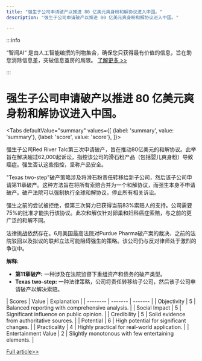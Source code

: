 ```yaml
---
title: "强生子公司申请破产以推进 80 亿美元爽身粉和解协议进入中国。"
description: "强生子公司申请破产以推进 80 亿美元爽身粉和解协议进入中国。"

---
```



:::info

“智闻AI“ 是由人工智能编撰的刊物集合，确保您只获得最有价值的信息，旨在助您消除信息差，突破信息茧房的局限。  [了解更多 >>](/)

:::

# 强生子公司申请破产以推进 80 亿美元爽身粉和解协议进入中国。


<Tabs
	defaultValue="summary"
	values={[
	{label: 'summary', value: 'summary'},
	{label: 'score', value: 'score'},
]}>
<TabItem value="summary">


强生子公司Red River Talc第三次申请破产，旨在推动80亿美元的和解协议。此举旨在解决超过62,000起诉讼，指控该公司的滑石粉产品（包括婴儿爽身粉）导致癌症。强生否认这些指控，坚称产品安全。

"Texas two-step"破产策略涉及将滑石粉责任转移给新子公司，然后该子公司申请第11章破产。这种方法旨在将所有索赔合并为一个和解协议，而强生本身不申请破产。破产法院可以强制执行全球和解协议，停止所有相关诉讼。

强生之前的尝试被拒绝，但第三次努力已获得当前83%索赔人的支持。公司需要75%的批准才能执行该协议。此次和解仅针对卵巢和妇科癌症索赔，与之前的更广泛的和解不同。

法律挑战依然存在。6月美国最高法院对Purdue Pharma破产案的裁决、之前的法院驳回以及拟议的联邦立法可能阻碍强生的策略。该公司仍与反对律师处于激烈的争议中。

**解释:**
- **第11章破产:** 一种涉及在法院监督下重组资产和债务的破产类型。
- **Texas two-step:** 一种法律策略，公司将责任转移给子公司，然后该子公司申请破产以解决索赔。
</TabItem>
<TabItem value="score">
	| Scores     | Value   | Explanation |
	| -------- | ------- | ------- |
	| Objectivity  | 5    | Balanced reporting with comprehensive analysis.    |
	| Social Impact | 5     | Significant influence on public opinion.    |
	| Credibility    | 5    | Solid evidence from authoritative sources.    |
	| Potential    | 6    | High potential for significant changes.    |
	| Practicality    | 4    | Highly practical for real-world application.    |
	| Entertainment Value    | 2    | Slightly monotonous with few entertaining elements.    |
</TabItem>
</Tabs>

[Full article>>](https://www.cnbc.com/2024/09/20/jj-subsidiary-files-for-bankruptcy-to-advance-8-billion-talc-settlement.html)
